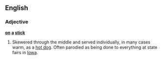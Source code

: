 ==English==

===Adjective===
'''[[on]] [[a]] [[stick]]'''

# {{lb|en|humorous}} Skewered through the middle and served individually, in many cases warm, as a [[hot dog]]. Often parodied as being done to everything at state fairs in [[Iowa]].